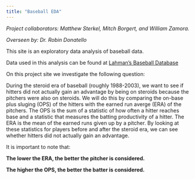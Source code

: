 ```yaml
---
title: "Baseball EDA"
---
```


_Project collaborators: Matthew Sterkel, Mitch Borgert, and William Zamora._

_Overseen by: Dr. Robin Donatello_


This site is an exploratory data analysis of baseball data. 

Data used in this analysis can be found at [Lahman's Baseball Database](http://www.seanlahman.com/baseball-archive/statistics/) 

On this project site we investigate the following question:

 During the steroid era of baseball (roughly 1988-2003), we want to see if hitters did not actually gain an advantage by being on steroids because the pitchers were also on steroids. We will do this by comparing the on-base plus sluging (OPS) of the hitters with the earned run averge (ERA) of the pitchers. The OPS is the sum of a statistic of how often a hitter reaches base and a statistic that measures the batting productivity of a hitter. The ERA is the mean of the earned runs given up by a pitcher. By looking at these statistics for players before and after the steroid era, we can see whether hitters did not actually gain an advantage. 
 
It is important to note that:

__The lower the ERA, the better the pitcher is considered.__ 

__The higher the OPS, the better the batter is considered.__ 
 